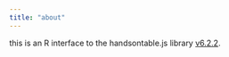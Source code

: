```yaml
---
title: "about"
---
```


this is an R interface to the handsontable.js library 
[v6.2.2](https://github.com/handsontable/handsontable/tree/6.2.2).
